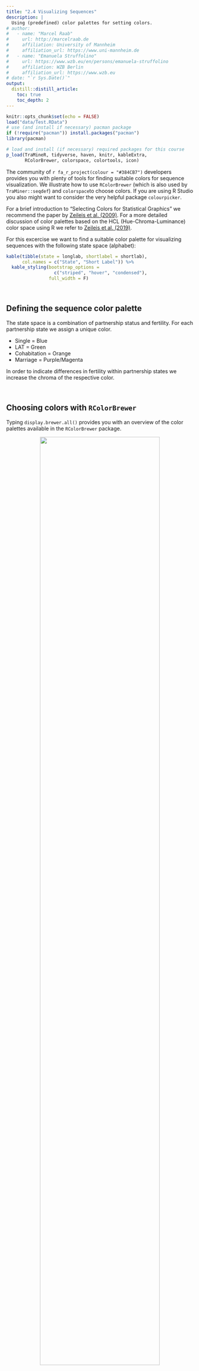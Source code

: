 ```yaml
---
title: "2.4 Visualizing Sequences"
description: |
  Using (predefined) color palettes for setting colors.
# author:
#   - name: "Marcel Raab"
#     url: http://marcelraab.de
#     affiliation: University of Mannheim
#     affiliation_url: https://www.uni-mannheim.de
#   - name: "Emanuela Struffolino"
#     url: https://www.wzb.eu/en/persons/emanuela-struffolino
#     affiliation: WZB Berlin
#     affiliation_url: https://www.wzb.eu
# date: "`r Sys.Date()`"
output:
  distill::distill_article:
    toc: true
    toc_depth: 2
---
```


```r
knitr::opts_chunk$set(echo = FALSE)
load("data/Test.RData")
# use (and install if necessary) pacman package 
if (!require("pacman")) install.packages("pacman")
library(pacman)

# load and install (if necessary) required packages for this course
p_load(TraMineR, tidyverse, haven, knitr, kableExtra, 
       RColorBrewer, colorspace, colortools, icon)
```

The community of `r fa_r_project(colour = "#384CB7")` developers provides you with plenty of tools for finding suitable colors for sequence visualization. We illustrate how to use `RColorBrewer` (which is also used by `TraMiner::seqdef`) and `colorspace`to choose colors. If you are using R Studio you also might want to consider the very helpful package `colourpicker`.

For a brief introduction to "Selecting Colors for Statistical Graphics" we recommend the paper by [Zeileis et al. (2009)](https://dx.doi.org/10.1016/j.csda.2008.11.033). For a more detailed discussion of color palettes based on the HCL (Hue-Chroma-Luminance) color space using R we refer to [Zeileis et al. (2019)](https://arxiv.org/abs/1903.06490).


For this excercise we want to find a suitable color palette for visualizing sequences with the following state space (alphabet):


```r
kable(tibble(state = longlab, shortlabel = shortlab), 
      col.names = c("State", "Short Label")) %>%
  kable_styling(bootstrap_options = 
                  c("striped", "hover", "condensed"),
                full_width = F)
```


\  

## Defining the sequence color palette

The state space is a combination of partnership status and fertility. For each partnership state we assign a unique color.

- Single = Blue
- LAT = Green
- Cohabitation = Orange
- Marriage = Purple/Magenta

In order to indicate differences in fertility within partnership states we increase the chroma of the respective color.

\  

## Choosing colors with `RColorBrewer`

Typing `display.brewer.all()` provides you with an overview of the color palettes available in the `RColorBrewer` package.


<p align="center">
![](images/rChapter2-4_brewerpal.png){width=80%}
</p>


Knowing the names of the palettes we want to use (`"Blues", "Greens", "Oranges", "Purples"`) we can continue by choosing specific colors from these palettes. Usually this is an iterative process which involves inspecting multiple palettes.

For example, `RColorBrewer` gives us different sets of Blues when we inspect sequential palettes of different length. It is up to you to decide which colors fit your purposes best and to extract them for your sequence color palette.

```r
display.brewer.pal(3, "Blues")
display.brewer.pal(7, "Blues")
```

```r
par(mar = c(1, 4, 0, 2) + 0.1)
display.brewer.pal(3, "Blues")
title(xlab="Blues (sequential, n = 3)", line=0)
display.brewer.pal(7, "Blues")
title(xlab="Blues (sequential, n = 7)", line=0)
```

This is the code for extracting the colors and creating a vector that contains the colors in the desired order: 

```r
col1 <- brewer.pal(3, "Blues")[2:3]   # Single states
col2 <- brewer.pal(3, "Greens")[2:3]  # LAT states
col3 <- brewer.pal(3, "Oranges")[2:3] # Cohabitation states
col4 <- brewer.pal(7, "Purples")[5:7] # Marriage states

# define complete color palette
colspace1 <- c(col1, col2, col3, col4)
```

The resulting color palette can be inspected using the `swatchplot` function of the `colorspace` package. The resulting color palette can be inspected using the `swatchplot` function of the `colorspace` package. The resulting color palette can be inspected using the `swatchplot` function of the `colorspace` package. The resulting color palette can be inspected using the `swatchplot` function of the `colorspace` package.

```r
swatchplot(colspace1)
```

```r
par(mar = c(2, 4, 0, 2) + 0.1)
swatchplot(colspace1)
```

## Choosing colors with `colorspace`

Like in the previous step we start by plotting the color palettes available in the package:

```r
hcl_palettes(plot = TRUE)
```


<p align="center">
![](images/rChapter2-4_hcl_palettes.png){width=80%}
</p>




Again, we continue with inspecting the suitable palettes.

```r
swatchplot(sequential_hcl(5, palette = "Blues"))
```

```r
par(mar = c(0, 4, 0, 2) + 0.1)
swatchplot(sequential_hcl(5, palette = "Blues"))
```

Note that the resulting color vector starts with the darkest blue, whereas our intended color palette should start with a light blue. Accordingly, the colors must be extracted in rerverse order (as in the code below) or one could change the order of the vector by adding the option `rev = TRUE` when running `sequential_hcl`.

This is our final choice using the palettes provided by `colorspace´: 

```r
col1 <- sequential_hcl(5, palette = "Blues")[3:2]
col2 <- sequential_hcl(5, palette = "Greens")[2:1]
col3 <- sequential_hcl(5, palette = "Oranges")[3:2]
col4 <- sequential_hcl(5, palette = "magenta")[3:1]

colspace2 <- c(col1, col2, col3, col4)

swatchplot(colspace2)
```

```r
par(mar = c(2, 4, 0, 2) + 0.1)
swatchplot(colspace2)
```

## Comparison of the two different color palettes

Both approaches produce satisfactory results: 

```r
swatchplot("RColorBrewer" = colspace1,
           "colorspace" = colspace2)
```

```r
par(mar = c(2, 4, 0, 2) + 0.1)
swatchplot("RColorBrewer" = colspace1,
           "colorspace" = colspace2)
```

For our final decision we compare the  palettes by inspecting the state distribution plots for our sequence data. We prefer the solution obtained by `colorspace` and will proceed with the respective color palette.


<p align="center">
![](images/dplot_colorpals2.png){width=80%}
</p>

## References {.appendix}

Zeileis, A., Hornik, K., & Murrell, P. (2009). *Escaping RGBland: Selecting colors for statistical graphics.* Computational Statistics & Data Analysis, 53(9), 3259–3270. doi: 10.1016/j.csda.2008.11.033

Zeileis, A., Fisher, J. C., Hornik, K., Ihaka, R., McWhite, C. D., Murrell, P., … Wilke, C. O. (2019). *colorspace: A Toolbox for Manipulating and Assessing Colors and Palettes.* (2014).

